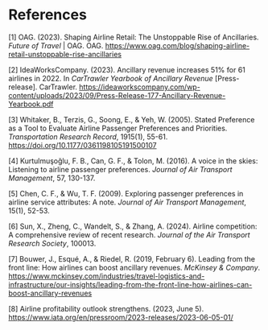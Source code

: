 # References

[1] OAG. (2023). Shaping Airline Retail: The Unstoppable Rise of Ancillaries. *Future of Travel* | OAG. OAG. [https://www.oag.com/blog/shaping-airline-retail-unstoppable-rise-ancillaries](https://www.oag.com/blog/shaping-airline-retail-unstoppable-rise-ancillaries)

[2] IdeaWorksCompany. (2023). Ancillary revenue increases 51% for 61 airlines in 2022. In *CarTrawler Yearbook of Ancillary Revenue* [Press-release]. CarTrawler. [https://ideaworkscompany.com/wp-content/uploads/2023/09/Press-Release-177-Ancillary-Revenue-Yearbook.pdf](https://ideaworkscompany.com/wp-content/uploads/2023/09/Press-Release-177-Ancillary-Revenue-Yearbook.pdf)

[3] Whitaker, B., Terzis, G., Soong, E., & Yeh, W. (2005). Stated Preference as a Tool to Evaluate Airline Passenger Preferences and Priorities. *Transportation Research Record*, 1915(1), 55-61. 
[https://doi.org/10.1177/0361198105191500107](https://doi.org/10.1177/0361198105191500107)

[4] Kurtulmuşoğlu, F. B., Can, G. F., & Tolon, M. (2016). A voice in the skies: Listening to airline passenger preferences. *Journal of Air Transport Management*, 57, 130-137.

[5] Chen, C. F., & Wu, T. F. (2009). Exploring passenger preferences in airline service attributes: A note. *Journal of Air Transport Management*, 15(1), 52-53.

[6] Sun, X., Zheng, C., Wandelt, S., & Zhang, A. (2024). Airline competition: A comprehensive review of recent research. *Journal of the Air Transport Research Society*, 100013.

[7] Bouwer, J., Esqué, A., & Riedel, R. (2019, February 6). Leading from the front line: How airlines can boost ancillary revenues. *McKinsey & Company*. [https://www.mckinsey.com/industries/travel-logistics-and-infrastructure/our-insights/leading-from-the-front-line-how-airlines-can-boost-ancillary-revenues](https://www.mckinsey.com/industries/travel-logistics-and-infrastructure/our-insights/leading-from-the-front-line-how-airlines-can-boost-ancillary-revenues)

[8] Airline profitability outlook strengthens. (2023, June 5). [https://www.iata.org/en/pressroom/2023-releases/2023-06-05-01/](https://www.iata.org/en/pressroom/2023-releases/2023-06-05-01/)
